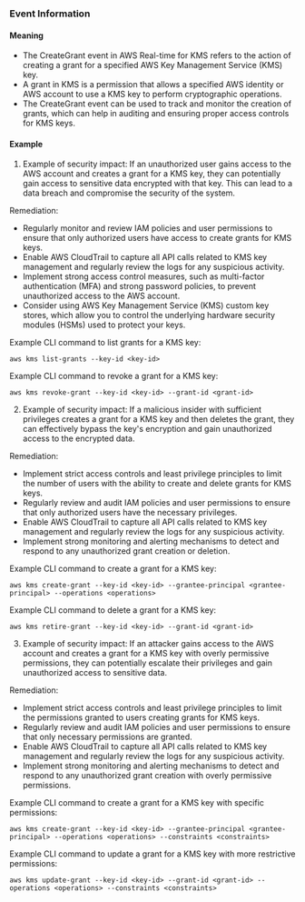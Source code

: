 
### Event Information

#### Meaning

- The CreateGrant event in AWS Real-time for KMS refers to the action of creating a grant for a specified AWS Key Management Service (KMS) key.
- A grant in KMS is a permission that allows a specified AWS identity or AWS account to use a KMS key to perform cryptographic operations.
- The CreateGrant event can be used to track and monitor the creation of grants, which can help in auditing and ensuring proper access controls for KMS keys.

#### Example

1. Example of security impact: If an unauthorized user gains access to the AWS account and creates a grant for a KMS key, they can potentially gain access to sensitive data encrypted with that key. This can lead to a data breach and compromise the security of the system.

Remediation:
- Regularly monitor and review IAM policies and user permissions to ensure that only authorized users have access to create grants for KMS keys.
- Enable AWS CloudTrail to capture all API calls related to KMS key management and regularly review the logs for any suspicious activity.
- Implement strong access control measures, such as multi-factor authentication (MFA) and strong password policies, to prevent unauthorized access to the AWS account.
- Consider using AWS Key Management Service (KMS) custom key stores, which allow you to control the underlying hardware security modules (HSMs) used to protect your keys.

Example CLI command to list grants for a KMS key:
```
aws kms list-grants --key-id <key-id>
```

Example CLI command to revoke a grant for a KMS key:
```
aws kms revoke-grant --key-id <key-id> --grant-id <grant-id>
```

2. Example of security impact: If a malicious insider with sufficient privileges creates a grant for a KMS key and then deletes the grant, they can effectively bypass the key's encryption and gain unauthorized access to the encrypted data.

Remediation:
- Implement strict access controls and least privilege principles to limit the number of users with the ability to create and delete grants for KMS keys.
- Regularly review and audit IAM policies and user permissions to ensure that only authorized users have the necessary privileges.
- Enable AWS CloudTrail to capture all API calls related to KMS key management and regularly review the logs for any suspicious activity.
- Implement strong monitoring and alerting mechanisms to detect and respond to any unauthorized grant creation or deletion.

Example CLI command to create a grant for a KMS key:
```
aws kms create-grant --key-id <key-id> --grantee-principal <grantee-principal> --operations <operations>
```

Example CLI command to delete a grant for a KMS key:
```
aws kms retire-grant --key-id <key-id> --grant-id <grant-id>
```

3. Example of security impact: If an attacker gains access to the AWS account and creates a grant for a KMS key with overly permissive permissions, they can potentially escalate their privileges and gain unauthorized access to sensitive data.

Remediation:
- Implement strict access controls and least privilege principles to limit the permissions granted to users creating grants for KMS keys.
- Regularly review and audit IAM policies and user permissions to ensure that only necessary permissions are granted.
- Enable AWS CloudTrail to capture all API calls related to KMS key management and regularly review the logs for any suspicious activity.
- Implement strong monitoring and alerting mechanisms to detect and respond to any unauthorized grant creation with overly permissive permissions.

Example CLI command to create a grant for a KMS key with specific permissions:
```
aws kms create-grant --key-id <key-id> --grantee-principal <grantee-principal> --operations <operations> --constraints <constraints>
```

Example CLI command to update a grant for a KMS key with more restrictive permissions:
```
aws kms update-grant --key-id <key-id> --grant-id <grant-id> --operations <operations> --constraints <constraints>
```


